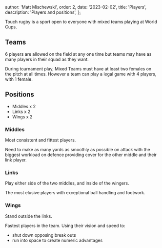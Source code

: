 
  author: 'Matt Mischewski',
  order: 2,
  date: '2023-02-02',
  title: 'Players',
  description: 'Players and positions',
};


Touch rugby is a sport open to everyone with mixed teams playing at World Cups.

## Teams

6 players are allowed on the field at any one time but teams may have as many players in their squad as they want.

During tournament play, Mixed Teams must have at least two females on the pitch at all times. However a team can play a legal game with 4 players, with 1 female.

## Positions

- Middles x 2
- Links x 2
- Wings x 2

### Middles

Most consistent and fittest players.

Need to make as many yards as smoothly as possible on attack with the biggest workload on defence providing cover for the other middle and their link player.

### Links

Play either side of the two middles, and inside of the wingers.

The most elusive players with exceptional ball handling and footwork.

### Wings

Stand outside the links.

Fastest players in the team. Using their vision and speed to:

- shut down opposing break outs
- run into space to create numeric advantages

<PlayNav />
